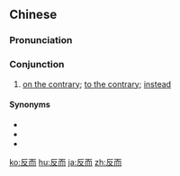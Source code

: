 ==Chinese==
{{zh-forms}}

===Pronunciation===
{{zh-pron
|m=fǎn'ér
|c=faan2 ji4
|ma=Zh-fan'ér.ogg
|cat=con
}}

===Conjunction===
{{zh-con}}

# [[on the contrary]]; [[to the contrary]]; [[instead]]

====Synonyms====
* {{zh-l|反倒}}
* {{zh-l|反之}}
* {{zh-l|相反}}

{{zh-cat|Intermediate}}

[[ko:反而]]
[[hu:反而]]
[[ja:反而]]
[[zh:反而]]